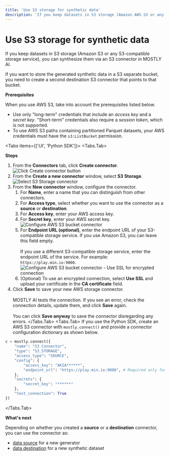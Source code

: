 ```yaml
---
title: 'Use S3 storage for synthetic data'
description: 'If you keep datasets in S3 storage (Amazon AWS S3 or any S3-compatible storage service), you can synthesize them via an S3 connector in MOSTLY AI. If you want to store the generated synthetic data in a separate S3 bucket, you need to create a second destination S3 connector that points to that bucket.'
---
```



# Use S3 storage for synthetic data

If you keep datasets in S3 storage (Amazon S3 or any S3-compatible storage service), you can synthesize them via an S3 connector in MOSTLY AI.

If you want to store the generated synthetic data in a S3 separate bucket, you need to create a second destination S3 connector that points to that bucket.

**Prerequisites**

When you use AWS S3, take into account the prerequisites listed below.

* Use only "long-term" credentials that include an _access key_ and a _secret key_. "Short-term" credentials also require a _session token_, which is not supported.
* To use AWS S3 paths containing partitioned Parquet datasets, your AWS credentials must have the `s3:ListBucket` permission.

<Tabs items={['UI', 'Python SDK']}>
<Tabs.Tab>

**Steps**

1. From the **Connectors** tab, click **Create connector**.
    <Image
        src="/docimages/connectors/create-connector-01-click.webp"
        alt="Click Create connector button"
        width={800}
        height={500}
    />
2. From the **Create a new connector** window, select **S3 Storage**.
    <Image
        src="/docimages/connectors/s3/create-connector-02-select-s3-storage.webp"
        alt="Select S3 Storage connector"
        width={800}
        height={500}
    />
3. From the **New connector** window, configure the connector.
    1. For **Name**, enter a name that you can distinguish from other connectors.
    2. For **Access type**, select whether you want to use the connector as a **source** or **destination**.
    3. For **Access key**, enter your AWS access key.
    4. For **Secret key**, enter your AWS secret key.
        <Image
            src="/docimages/connectors/s3/create-connector-03-configure-aws-bucket.webp"
            alt="Configure AWS S3 bucket connector"
            width={300}
            height={500}
        />
    5. For **Endpoint URL (optional)**, enter the endpoint URL of your S3-compatible storage service.
        <Callout>
        If you use Amazon S3, you can leave this field empty.<br /><br />
        If you use a different S3-compatible storage service, enter the endpoint URL of the service. For example: `https://play.min.io:9000`.
        </Callout>
        <Image
            src="/docimages/connectors/s3/create-connector-04-use-ssl.webp"
            alt="Configure AWS S3 bucket connector - Use SSL for encrypted connection"
            width={300}
            height={500}
        />
    6. (Optional) To use an encrypted connection, select **Use SSL** and upload your certificate in the **CA certificate** field.
4. Click **Save** to save your new AWS storage connector.<br /><br />
    MOSTLY AI tests the connection. If you see an error, check the connection details, update them, and click **Save** again.<br /><br />
    You can click **Save anyway** to save the connector disregarding any errors.
</Tabs.Tab>
<Tabs.Tab>
If you use the Python SDK, create an AWS S3 connector with `mostly.connect()` and provide a connector configuration dictionary as shown below.
```python copy filename="python" {3}
c = mostly.connect({
    "name": "S3 Connector",
    "type": "S3_STORAGE",
    "access_type": "SOURCE",
    "config": {
        "access_key": "AKIA******",
        "endpoint_url": "https://play.min.io:9000", # Required only for S3-compatible storage services
    },
    "secrets": {
        "secret_key": "******"
    },
    "test_connection": True
})
```
</Tabs.Tab>
</Tabs>

**What's next**

Depending on whether you created a **source** or a **destination** connector, you can use the connector as:

* [data source](../use/data-source) for a new generator
* [data destination](../use/data-destination) for a new synthetic dataset
